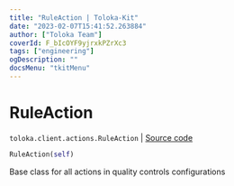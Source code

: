 ```yaml
---
title: "RuleAction | Toloka-Kit"
date: "2023-02-07T15:41:52.263884"
author: ["Toloka Team"]
coverId: F_bIcOYF9yjrxkPZrXc3
tags: ["engineering"]
ogDescription: ""
docsMenu: "tkitMenu"
---
```


# RuleAction
`toloka.client.actions.RuleAction` | [Source code](https://github.com/Toloka/toloka-kit/blob/v1.1.3/src/client/actions.py#L31)

```python
RuleAction(self)
```

Base class for all actions in quality controls configurations